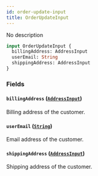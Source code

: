 ```yaml
---
id: order-update-input
title: OrderUpdateInput
---
```


No description

```graphql
input OrderUpdateInput {
  billingAddress: AddressInput
  userEmail: String
  shippingAddress: AddressInput
}
```

### Fields

#### `billingAddress` ([`AddressInput`](../../../developer/api-reference/inputs/address-input))

Billing address of the customer.

#### `userEmail` ([`String`](../../../developer/api-reference/scalars/string))

Email address of the customer.

#### `shippingAddress` ([`AddressInput`](../../../developer/api-reference/inputs/address-input))

Shipping address of the customer.

